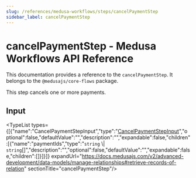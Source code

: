 ```yaml
---
slug: /references/medusa-workflows/steps/cancelPaymentStep
sidebar_label: cancelPaymentStep
---
```



# cancelPaymentStep - Medusa Workflows API Reference

This documentation provides a reference to the `cancelPaymentStep`. It belongs to the `@medusajs/core-flows` package.

This step cancels one or more payments.

## Input

<TypeList types={[{"name":"CancelPaymentStepInput","type":"[CancelPaymentStepInput](../../../types/core_flows.CancelPaymentStepInput/page.mdx)","optional":false,"defaultValue":"","description":"","expandable":false,"children":[{"name":"paymentIds","type":"`string` \\| `string`[]","description":"","optional":false,"defaultValue":"","expandable":false,"children":[]}]}]} expandUrl="https://docs.medusajs.com/v2/advanced-development/data-models/manage-relationships#retrieve-records-of-relation" sectionTitle="cancelPaymentStep"/>
